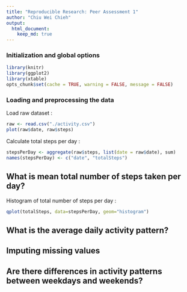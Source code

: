 ```yaml
---
title: "Reproducible Research: Peer Assessment 1"
author: "Chiu Wei Chieh"
output: 
  html_document:
    keep_md: true
---
```


### Initialization and global options

```r
library(knitr)
library(ggplot2)
library(xtable)
opts_chunk$set(cache = TRUE, warning = FALSE, message = FALSE)
```

### Loading and preprocessing the data

Load raw dataset :  

```r
raw <- read.csv("./activity.csv")
plot(raw$date, raw$steps)
```

Calculate total steps per day :  

```r
stepsPerDay <- aggregate(raw$steps, list(date = raw$date), sum)
names(stepsPerDay) <- c("date", "totalSteps")
```

## What is mean total number of steps taken per day?

Histogram of total number of steps per day :  

```r
qplot(totalSteps, data=stepsPerDay, geom="histogram")
```

## What is the average daily activity pattern?



## Imputing missing values



## Are there differences in activity patterns between weekdays and weekends?
